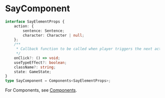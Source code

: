 # SayComponent

```typescript
interface SayElementProps {
    action: {
        sentence: Sentence;
        character: Character | null;
    };
    /**
     * Callback function to be called when player triggers the next action
     */
    onClick?: () => void;
    useTypeEffect?: boolean;
    className?: string;
    state: GameState;
}
type SayComponent = Components<SayElementProps>;
```

For Components, see [Components](./Components).
